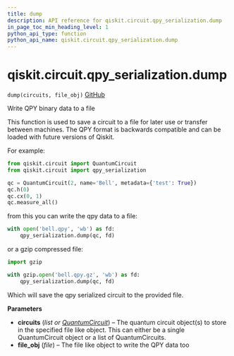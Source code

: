 ```yaml
---
title: dump
description: API reference for qiskit.circuit.qpy_serialization.dump
in_page_toc_min_heading_level: 1
python_api_type: function
python_api_name: qiskit.circuit.qpy_serialization.dump
---
```


# qiskit.circuit.qpy\_serialization.dump

<span id="qiskit.circuit.qpy_serialization.dump" />

`dump(circuits, file_obj)` [GitHub](https://github.com/qiskit/qiskit/tree/stable/0.19/qiskit/circuit/qpy_serialization.py "view source code")

Write QPY binary data to a file

This function is used to save a circuit to a file for later use or transfer between machines. The QPY format is backwards compatible and can be loaded with future versions of Qiskit.

For example:

```python
from qiskit.circuit import QuantumCircuit
from qiskit.circuit import qpy_serialization

qc = QuantumCircuit(2, name='Bell', metadata={'test': True})
qc.h(0)
qc.cx(0, 1)
qc.measure_all()
```

from this you can write the qpy data to a file:

```python
with open('bell.qpy', 'wb') as fd:
    qpy_serialization.dump(qc, fd)
```

or a gzip compressed file:

```python
import gzip

with gzip.open('bell.qpy.gz', 'wb') as fd:
    qpy_serialization.dump(qc, fd)
```

Which will save the qpy serialized circuit to the provided file.

**Parameters**

*   **circuits** (*list or* [*QuantumCircuit*](qiskit.circuit.QuantumCircuit "qiskit.circuit.QuantumCircuit")) – The quantum circuit object(s) to store in the specified file like object. This can either be a single QuantumCircuit object or a list of QuantumCircuits.
*   **file\_obj** (*file*) – The file like object to write the QPY data too

